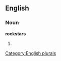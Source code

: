 
==English==

===Noun===
'''rockstars'''

# {{plural of|[[rockstar]]}}

[[Category:English plurals]]